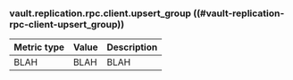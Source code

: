 ### vault.replication.rpc.client.upsert_group ((#vault-replication-rpc-client-upsert_group))

Metric type | Value | Description
----------- | ----- | -----------
BLAH     | BLAH    | BLAH